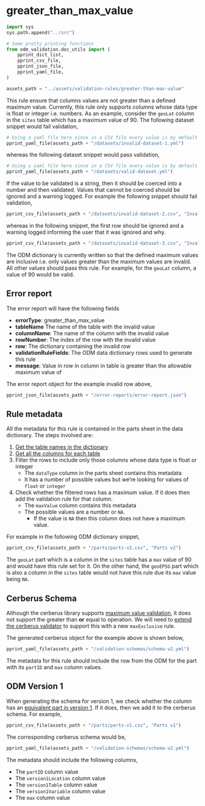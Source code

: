 # greater_than_max_value

```python
import sys
sys.path.append("../src")

# Some pretty printing functions
from odm_validation.doc_utils import (
    pprint_dict_list, 
    pprint_csv_file, 
    pprint_json_file, 
    pprint_yaml_file,
)

assets_path = "../assets/validation-rules/greater-than-max-value"
```

This rule ensure that columns values are not greater than a defined maximum value. Currently, this rule only supports columns whose data type is float or integer i.e. numbers. As an example, consider the `geoLat` column in the `sites` table which has a maximum value of 90. The following dataset snippet would fail validation,

```python
# Using a yaml file here since in a CSV file every value is by default a string
pprint_yaml_file(assets_path + "/datasets/invalid-dataset-1.yml")
```

whereas the following dataset snippet would pass validation,

```python
# Using a yaml file here since in a CSV file every value is by default a string
pprint_yaml_file(assets_path + "/datasets/valid-dataset.yml")
```

If the value to be validated is a string, then it should be coerced into a number and then validated. Values that cannot be coerced should be ignored and a warning logged. For example the following snippet should fail validation,

```python
pprint_csv_file(assets_path + "/datasets/invalid-dataset-2.csv", "Invalid Dataset")
```

whereas in the following snippet, the first row should be ignored and a warning logged informing the user that it was ignored and why.

```python
pprint_csv_file(assets_path + "/datasets/invalid-dataset-3.csv", "Invalid Dataset")
```

The ODM dictionary is currently written so that the defined maximum values are inclusive i.e. only values greater than the maximum values are invalid. All other values should pass this rule. For example, for the `geoLat` column, a value of 90 would be valid.

## Error report

The error report will have the following fields

* **errorType**: greater_than_max_value
* **tableName** The name of the table with the invalid value
* **columnName**: The name of the column with the invalid value
* **rowNumber**: The index of the row with the invalid value
* **row**: The dictionary containing the invalid row
* **validationRuleFields**: The ODM data dictionary rows used to generate this rule
* **message**: Value <invalid_value> in row <row_index> in column <column_name> in table <table_name> is greater than the allowable maximum value of <max_value>

The error report object for the example invalid row above,

```python
pprint_json_file(assets_path + "/error-reports/error-report.json")
```

## Rule metadata

All the metadata for this rule is contained in the parts sheet in the data dictionary. The steps involved are:

1. [Get the table names in the dictionary](../specs/odm-how-tos.md#how-to-get-the-names-of-tables-that-are-part-of-the-odm)
1. [Get all the columns for each table](../specs/odm-how-tos.md#how-to-get-the-names-of-tables-that-are-part-of-the-odm)
2. Filter the rows to include only those columns whose data type is float or integer
    * The `dataType` column in the parts sheet contains this metadata
    * It has a number of possible values but we're looking for values of `float` or `integer`
3. Check whether the filtered rows has a maximum value. If it does then add the validation rule for that column.
    * The `maxValue` column contains this metadata
    * The possible values are a number or `NA`. 
        * If the value is `NA` then this column does not have a maximum value.

For example in the following ODM dictionary snippet,

```python
pprint_csv_file(assets_path + "/parts/parts-v2.csv", "Parts v2")
```

The `geoLat` part which is a column in the `sites` table has a `max` value of 90 and would have this rule set for it. On the other hand, the `geoEPSG` part which is also a column in the `sites` table would not have this rule due its `max` value being `NA`.

## Cerberus Schema

Although the cerberus library supports [maximum value validation](https://docs.python-cerberus.org/en/stable/validation-rules.html#min-max), it does not support the greater than **or** equal to operation. We will need to [extend the cerberus validator](https://docs.python-cerberus.org/en/stable/customize.html) to support this with a new `maxExclusive` rule.

The generated cerberus object for the example above is shown below,

```python
pprint_yaml_file(assets_path + "/validation-schemas/schema-v2.yml")
```

The metadata for this rule should include the row from the ODM for the part with its `partID` and `max` column values.

## ODM Version 1

When generating the schema for version 1, we check whether the column has an [equivalent part in version 1](../specs/odm-how-tos.md#getting-the-version-1-equivalent-for-a-part). If it does, then we add it to the cerberus schema. For example,

```python
pprint_csv_file(assets_path + "/parts/parts-v1.csv", "Parts v1")
```

The corresponding cerberus schema would be,

```python
pprint_yaml_file(assets_path + "/validation-schemas/schema-v2.yml")
```

The metadata should include the following columns,

* The `partID` column value
* The `version1Location` column value
* The `version1Table` column value
* The `version1Variable` column value
* The `max` column value
